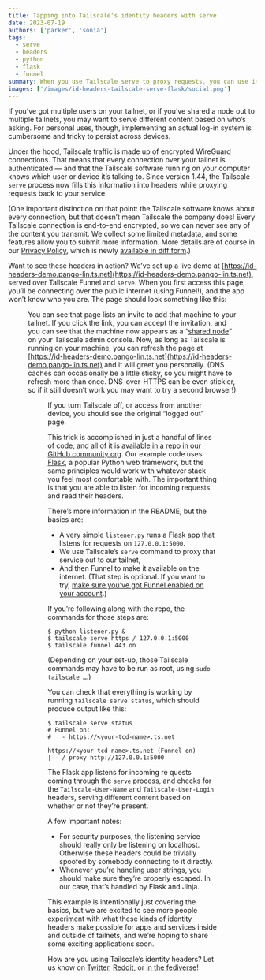 ```yaml
---
title: Tapping into Tailscale's identity headers with serve
date: 2023-07-19
authors: ['parker', 'sonia']
tags:
  - serve
  - headers
  - python
  - flask
  - funnel
summary: When you use Tailscale serve to proxy requests, you can use its identity headers to change what content you serve.
images: ['/images/id-headers-tailscale-serve-flask/social.png']
---
```


If you’ve got multiple users on your tailnet, or if you’ve shared a node out to multiple tailnets, you may want to serve different content based on who’s asking. For personal uses, though, implementing an actual log-in system is cumbersome and tricky to persist across devices.

Under the hood, Tailscale traffic is made up of encrypted WireGuard connections. That means that every connection over your tailnet is authenticated — and that the Tailscale software running on your computer knows which user or device it’s talking to. Since version 1.44, the Tailscale `serve` process now fills this information into headers while proxying requests back to your service.

(One important distinction on that point: the Tailscale software knows about every connection, but that doesn’t mean Tailscale the company does! Every Tailscale connection is end-to-end encrypted, so we can never see any of the content you transmit. We collect some limited metadata, and some features allow you to submit more information. More details are of course in our [Privacy Policy](https://tailscale.com/privacy-policy/), which is newly [available in diff form](https://tailscale.com/blog/subscribe-terms/).)

Want to see these headers in action? We’ve set up a live demo at [https://id-headers-demo.pango-lin.ts.net](https://id-headers-demo.pango-lin.ts.net), served over Tailscale Funnel and `serve`. When you first access this page, you’ll be connecting over the public internet (using Funnel!), and the app won’t know who you are. The page should look something like this:

<Figure
  src="/images/id-headers-tailscale-serve-flask/funnel-view.png"
  width={872}
  height={443}
  alt={`A friendly emoji cowboy greets the unknown browser.`}
/>

You can see that page lists an invite to add that machine to your tailnet. If you click the link, you can accept the invitation, and you can see that the machine now appears as a “[shared node](https://tailscale.com/kb/1084/sharing/)” on your Tailscale admin console. Now, as long as Tailscale is running on your machine, you can refresh the page at [https://id-headers-demo.pango-lin.ts.net](https://id-headers-demo.pango-lin.ts.net) and it will greet you personally. (DNS caches can occasionally be a little sticky, so you might have to refresh more than once. DNS-over-HTTPS can be even stickier, so if it still doesn’t work you may want to try a second browser!)

<Figure
  src="/images/id-headers-tailscale-serve-flask/tailnet-view.png"
  width={880}
  height={375}
  alt={`A new greeting acknowledges the browser by their Tailscale log-in name.`}
/>

If you turn Tailscale off, or access from another device, you should see the original “logged out” page.

This trick is accomplished in just a handful of lines of code, and all of it is [available in a repo in our GitHub community org](https://github.com/tailscale-dev/id-headers-demo). Our example code uses [Flask](https://flask.palletsprojects.com/), a popular Python web framework, but the same principles would work with whatever stack you feel most comfortable with. The important thing is that you are able to listen for incoming requests and read their headers.

There’s more information in the README, but the basics are:

- A very simple `listener.py` runs a Flask app that listens for requests on `127.0.0.1:5000`.
- We use Tailscale’s `serve` command to proxy that service out to our tailnet,
- And then Funnel to make it available on the internet. (That step is optional. If you want to try, [make sure you’ve got Funnel enabled on your account](https://tailscale.com/kb/1223/tailscale-funnel/#setup).)

If you’re following along with the repo, the commands for those steps are:

```
$ python listener.py &
$ tailscale serve https / 127.0.0.1:5000
$ tailscale funnel 443 on
```

(Depending on your set-up, those Tailscale commands may have to be run as root, using `sudo tailscale …`.)

You can check that everything is working by running `tailscale serve status`, which should produce output like this:

```
$ tailscale serve status
# Funnel on:
# 	- https://<your-tcd-name>.ts.net

https://<your-tcd-name>.ts.net (Funnel on)
|-- / proxy http://127.0.0.1:5000
```

The Flask app listens for incoming re quests coming through the `serve` process, and checks for the `Tailscale-User-Name` and `Tailscale-User-Login` headers, serving different content based on whether or not they’re present.

A few important notes:

- For security purposes, the listening service should really only be listening on localhost. Otherwise these headers could be trivially spoofed by somebody connecting to it directly.
- Whenever you’re handling user strings, you should make sure they’re properly escaped. In our case, that’s handled by Flask and Jinja.

This example is intentionally just covering the basics, but we are excited to see more people experiment with what these kinds of identity headers make possible for apps and services inside and outside of tailnets, and we’re hoping to share some exciting applications soon.

How are you using Tailscale’s identity headers? Let us know on [Twitter](https://twitter.com/tailscale), [Reddit](https://www.reddit.com/r/Tailscale/), or [in the fediverse](https://hachyderm.io/@tailscale)!
